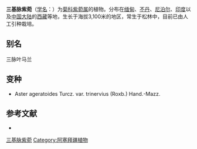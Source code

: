 {{Speciesbox
| name = 三基脉紫菀
| status = 
| status_system = 
| image =Aster amellus 3.jpg
| genus = Aster
| species = trinervius
| authority = D. Don
| subdivision_ranks =[[变种|变种]]
| subdivision =
* 三基脉紫菀 ''A. t.'' var. ''trinervius''
}}

'''三基脉紫菀'''（[[学名|学名]]：{{lang|la|''Aster trinervius''}}）为[[菊科|菊科]][[紫菀属|紫菀属]]的植物。分布在[[缅甸|缅甸]]、[[不丹|不丹]]、[[尼泊尔|尼泊尔]]、[[印度|印度]]以及[[中国大陆|中国大陆]]的[[西藏|西藏]]等地，生长于海拔3,100米的地区，常生于松林中，目前已由人工引种栽培。

== 别名 ==
三脉叶马兰

== 变种 ==
* Aster ageratoides Turcz. var. trinervius (Roxb.) Hand.-Mazz.

== 参考文献 ==
<div class="references-small">
* {{cite web| url =http://www.bioinfo.cn/db05/KmzwSpecies.php?action=view&id=4310| title =三基脉紫菀（原变种）| work =《中国高等植物数据库全库》| publisher =中国科学院微生物研究所| author =昆明植物研究所| accessdate =2009-02-19| deadurl =yes| archiveurl =https://web.archive.org/web/20160305064558/http://www.bioinfo.cn/db05/KmzwSpecies.php?action=view&id=4310| archivedate =2016-03-05}}
</div>
{{Taxonbar|from=Q15574822}}

[[Category:紫菀属|三基脉紫菀]]
[[Category:阿塞拜疆植物|Category:阿塞拜疆植物]]


{{植物小作品}}